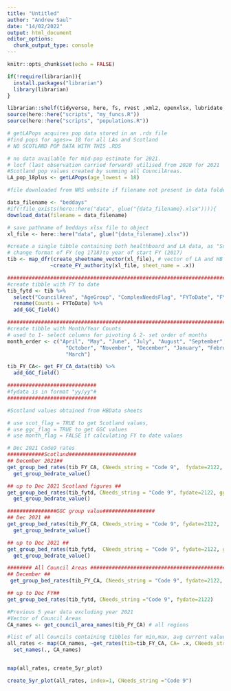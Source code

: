 ```yaml
---
title: "Untitled"
author: "Andrew Saul"
date: "14/02/2022"
output: html_document
editor_options: 
  chunk_output_type: console
---
```


```r
knitr::opts_chunk$set(echo = FALSE)
```

```r
if(!require(librarian)){
  install.packages("librarian")
  library(librarian)
}

librarian::shelf(tidyverse, here, fs, rvest ,xml2, openxlsx, lubridate, readxl, janitor, glue, rlang, plotly)
source(here::here("scripts", "my_funcs.R"))
source(here::here("scripts", "populations.R"))
```

```r
# getLAPops acquires pop data stored in an .rds file
#find pops for ages>= 18 for all LAs and Scotland
# NO SCOTLAND POP DATA WITH THIS .RDS

# no data available for mid-pop estimate for 2021.  
# locf (last observation carried forward) utilised from 2020 for 2021
#Scotland pop values created by summing all CouncilAreas.
LA_pop_18plus <- getLAPops(age_lowest = 18)

```

```r
#file downloaded from NRS website if filename not present in data folder

data_filename <- "beddays"
#if(!file_exists(here::here("data", glue("{data_filename}.xlsx")))){
download_data(filename = data_filename)

```

```r
# save pathname of beddays xlsx file to object 
xl_file <- here::here("data", glue("{data_filename}.xlsx"))

#create a single tibble containing both healthboard and LA data, as "Scotland" located in HB... sheets. Only "Scotland" kept from HB... sheets 
# change format of FY (eg 1718)to year of start FY (2017)
tib <- map_dfr(create_sheetname_vector(xl_file), # vector of LA and HB data from FY 12/13 until 21/22
              ~create_FY_authority(xl_file, sheet_name = .x)) 

######################################################################################
#create tibble with FY to date 
tib_fytd <- tib %>% 
  select("CouncilArea", "AgeGroup", "ComplexNeedsFlag", "FYToDate", "FY", "FY_begin") %>% 
  rename(Counts = FYToDate) %>% 
  add_GGC_field()

######################################################################################
#create tibble with Month/Year Counts
# used to 1- select columns for pivoting & 2- set order of months
month_order <- c("April", "May", "June", "July", "August", "September",
                   "October", "November", "December", "January", "February",
                   "March")

tib_FY_CA<- get_FY_CA_data(tib) %>% 
  add_GGC_field()

```

```r
#############################
#fydata is in format "yy/yy"#
#############################

#Scotland values obtained from HBData sheets

# use scot_flag = TRUE to get Scotland values,
# use ggc_flag = TRUE to get GGC values
# use month_flag = FALSE if calculating FY to date values

# Dec 2021 Code9 rates
############Scotland######################
## December 2021##
get_group_bed_rates(tib_FY_CA, CNeeds_string = "Code 9",  fydate=2122, mon= "December", ggc_flag = FALSE, scot_flag = TRUE) %>% 
  get_group_bedrate_value()

## up to Dec 2021 Scotland figures ##
get_group_bed_rates(tib_fytd, CNeeds_string = "Code 9", fydate=2122, ggc_flag = FALSE, scot_flag = TRUE)  %>% 
  get_group_bedrate_value()

################GGC group value#################
## Dec 2021 ##
get_group_bed_rates(tib_FY_CA, CNeeds_string = "Code 9", fydate=2122,  mon = "December", ggc_flag = TRUE) %>% 
  get_group_bedrate_value()

## up to Dec 2021 ##
get_group_bed_rates(tib_fytd,  CNeeds_string = "Code 9", fydate=2122, ggc_flag = TRUE)  %>% 
  get_group_bedrate_value()

######## All Council Areas ################################################
## December ##
 get_group_bed_rates(tib_FY_CA, CNeeds_string = "Code 9", fydate=2122, mon = "December")

## up to Dec FY##
get_group_bed_rates(tib_fytd, CNeeds_string ="Code 9", fydate=2122)

```


```r
#Previous 5 year data excluding year 2021
#Vector of Council Areas
CA_names <- get_council_area_names(tib_FY_CA) # all regions

#list of all Councils containing tibbles for min,max, avg current values
all_rates <- map(CA_names, ~get_rates(tib=tib_FY_CA, CA= .x, CNeeds_string = "Code 9", fydate=2122, pop_objfile=LA_pop_18plus)) %>% 
  set_names(., CA_names)


map(all_rates, create_5yr_plot)

create_5yr_plot(all_rates, index=1, CNeeds_string ="Code 9")
```

